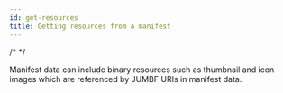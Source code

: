 ```yaml
---
id: get-resources
title: Getting resources from a manifest
---
```



/*
*/

Manifest data can include binary resources such as thumbnail and icon images which are referenced by JUMBF URIs in manifest data.

<Tabs groupId="programming-lang" queryString="lang">

<TabItem value="js" label="JavaScript" default>

<JSGetResources name="js-read" />

</TabItem>

<TabItem value="python" label="Python" default>

<PythonGetResources name="python-read" />

</TabItem>

<TabItem value="node" label="Node.js">

<NodeWIP name="node-read" />

</TabItem>

<TabItem value="cpp" label="C++">

<CppGetResources name="cpp-read" />

</TabItem>

<TabItem value="rust" label="Rust">

  <RustGetResources name="rust-read" />
  
</TabItem>

</Tabs>
